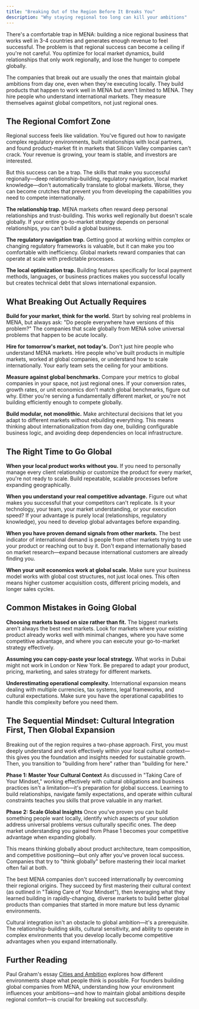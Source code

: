 ```yaml
---
title: "Breaking Out of the Region Before It Breaks You"
description: "Why staying regional too long can kill your ambitions"
---
```


There's a comfortable trap in MENA: building a nice regional business that works well in 3-4 countries and generates enough revenue to feel successful. The problem is that regional success can become a ceiling if you're not careful. You optimize for local market dynamics, build relationships that only work regionally, and lose the hunger to compete globally.

The companies that break out are usually the ones that maintain global ambitions from day one, even when they're executing locally. They build products that happen to work well in MENA but aren't limited to MENA. They hire people who understand international markets. They measure themselves against global competitors, not just regional ones.

## The Regional Comfort Zone

Regional success feels like validation. You've figured out how to navigate complex regulatory environments, built relationships with local partners, and found product-market fit in markets that Silicon Valley companies can't crack. Your revenue is growing, your team is stable, and investors are interested.

But this success can be a trap. The skills that make you successful regionally—deep relationship-building, regulatory navigation, local market knowledge—don't automatically translate to global markets. Worse, they can become crutches that prevent you from developing the capabilities you need to compete internationally.

**The relationship trap.** MENA markets often reward deep personal relationships and trust-building. This works well regionally but doesn't scale globally. If your entire go-to-market strategy depends on personal relationships, you can't build a global business.

**The regulatory navigation trap.** Getting good at working within complex or changing regulatory frameworks is valuable, but it can make you too comfortable with inefficiency. Global markets reward companies that can operate at scale with predictable processes.

**The local optimization trap.** Building features specifically for local payment methods, languages, or business practices makes you successful locally but creates technical debt that slows international expansion.

## What Breaking Out Actually Requires

**Build for your market, think for the world.** Start by solving real problems in MENA, but always ask: "Do people everywhere have versions of this problem?" The companies that scale globally from MENA solve universal problems that happen to be acute locally.

**Hire for tomorrow's market, not today's.** Don't just hire people who understand MENA markets. Hire people who've built products in multiple markets, worked at global companies, or understand how to scale internationally. Your early team sets the ceiling for your ambitions.

**Measure against global benchmarks.** Compare your metrics to global companies in your space, not just regional ones. If your conversion rates, growth rates, or unit economics don't match global benchmarks, figure out why. Either you're serving a fundamentally different market, or you're not building efficiently enough to compete globally.

**Build modular, not monolithic.** Make architectural decisions that let you adapt to different markets without rebuilding everything. This means thinking about internationalization from day one, building configurable business logic, and avoiding deep dependencies on local infrastructure.

## The Right Time to Go Global

**When your local product works without you.** If you need to personally manage every client relationship or customize the product for every market, you're not ready to scale. Build repeatable, scalable processes before expanding geographically.

**When you understand your real competitive advantage.** Figure out what makes you successful that your competitors can't replicate. Is it your technology, your team, your market understanding, or your execution speed? If your advantage is purely local (relationships, regulatory knowledge), you need to develop global advantages before expanding.

**When you have proven demand signals from other markets.** The best indicator of international demand is people from other markets trying to use your product or reaching out to buy it. Don't expand internationally based on market research—expand because international customers are already finding you.

**When your unit economics work at global scale.** Make sure your business model works with global cost structures, not just local ones. This often means higher customer acquisition costs, different pricing models, and longer sales cycles.

## Common Mistakes in Going Global

**Choosing markets based on size rather than fit.** The biggest markets aren't always the best next markets. Look for markets where your existing product already works well with minimal changes, where you have some competitive advantage, and where you can execute your go-to-market strategy effectively.

**Assuming you can copy-paste your local strategy.** What works in Dubai might not work in London or New York. Be prepared to adapt your product, pricing, marketing, and sales strategy for different markets.

**Underestimating operational complexity.** International expansion means dealing with multiple currencies, tax systems, legal frameworks, and cultural expectations. Make sure you have the operational capabilities to handle this complexity before you need them.

## The Sequential Mindset: Cultural Integration First, Then Global Expansion

Breaking out of the region requires a two-phase approach. First, you must deeply understand and work effectively within your local cultural context—this gives you the foundation and insights needed for sustainable growth. Then, you transition to "building from here" rather than "building for here."

**Phase 1: Master Your Cultural Context**
As discussed in "Taking Care of Your Mindset," working effectively with cultural obligations and business practices isn't a limitation—it's preparation for global success. Learning to build relationships, navigate family expectations, and operate within cultural constraints teaches you skills that prove valuable in any market.

**Phase 2: Scale Global Insights**
Once you've proven you can build something people want locally, identify which aspects of your solution address universal problems versus culturally specific ones. The deep market understanding you gained from Phase 1 becomes your competitive advantage when expanding globally.

This means thinking globally about product architecture, team composition, and competitive positioning—but only after you've proven local success. Companies that try to "think globally" before mastering their local market often fail at both.

The best MENA companies don't succeed internationally by overcoming their regional origins. They succeed by first mastering their cultural context (as outlined in "Taking Care of Your Mindset"), then leveraging what they learned building in rapidly-changing, diverse markets to build better global products than companies that started in more mature but less dynamic environments.

Cultural integration isn't an obstacle to global ambition—it's a prerequisite. The relationship-building skills, cultural sensitivity, and ability to operate in complex environments that you develop locally become competitive advantages when you expand internationally.

## Further Reading

Paul Graham's essay [Cities and Ambition](http://paulgraham.com/cities.html) explores how different environments shape what people think is possible. For founders building global companies from MENA, understanding how your environment influences your ambitions—and how to maintain global ambitions despite regional comfort—is crucial for breaking out successfully.